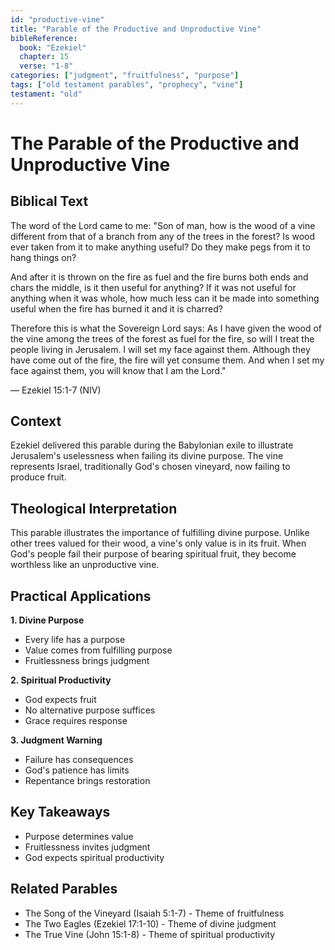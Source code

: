 ```yaml
---
id: "productive-vine"
title: "Parable of the Productive and Unproductive Vine"
bibleReference:
  book: "Ezekiel"
  chapter: 15
  verse: "1-8"
categories: ["judgment", "fruitfulness", "purpose"]
tags: ["old testament parables", "prophecy", "vine"]
testament: "old"
---
```


# The Parable of the Productive and Unproductive Vine

## Biblical Text

The word of the Lord came to me: "Son of man, how is the wood of a vine different from that of a branch from any of the trees in the forest? Is wood ever taken from it to make anything useful? Do they make pegs from it to hang things on?

And after it is thrown on the fire as fuel and the fire burns both ends and chars the middle, is it then useful for anything? If it was not useful for anything when it was whole, how much less can it be made into something useful when the fire has burned it and it is charred?

Therefore this is what the Sovereign Lord says: As I have given the wood of the vine among the trees of the forest as fuel for the fire, so will I treat the people living in Jerusalem. I will set my face against them. Although they have come out of the fire, the fire will yet consume them. And when I set my face against them, you will know that I am the Lord."

— Ezekiel 15:1-7 (NIV)

## Context

Ezekiel delivered this parable during the Babylonian exile to illustrate Jerusalem's uselessness when failing its divine purpose. The vine represents Israel, traditionally God's chosen vineyard, now failing to produce fruit.

## Theological Interpretation

This parable illustrates the importance of fulfilling divine purpose. Unlike other trees valued for their wood, a vine's only value is in its fruit. When God's people fail their purpose of bearing spiritual fruit, they become worthless like an unproductive vine.

## Practical Applications

**1. Divine Purpose**
- Every life has a purpose
- Value comes from fulfilling purpose
- Fruitlessness brings judgment

**2. Spiritual Productivity**
- God expects fruit
- No alternative purpose suffices
- Grace requires response

**3. Judgment Warning**
- Failure has consequences
- God's patience has limits
- Repentance brings restoration

## Key Takeaways

- Purpose determines value
- Fruitlessness invites judgment
- God expects spiritual productivity

## Related Parables

- The Song of the Vineyard (Isaiah 5:1-7) - Theme of fruitfulness
- The Two Eagles (Ezekiel 17:1-10) - Theme of divine judgment
- The True Vine (John 15:1-8) - Theme of spiritual productivity 